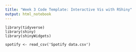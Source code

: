 ```yaml
---
title: "Week 3 Code Template: Interactive Vis with RShiny"
output: html_notebook
---
```


```load
library(tidyverse)
library(shiny)
library(shinyWidgets)
```

```load
spotify <- read_csv('Spotify data.csv')
```

```Step

```

```Step

```

```Step

```

